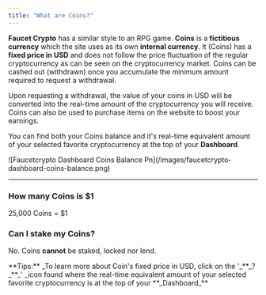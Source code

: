 ```yaml
---
title: "What are Coins?"
---
```


**Faucet Crypto** has a similar style to an RPG game. **Coins** is a **fictitious currency** which the site uses as its own **internal currency**. It (Coins) has a **fixed price in USD** and does not follow the price fluctuation of the regular cryptocurrency as can be seen on the cryptocurrency market. Coins can be cashed out (withdrawn) once you accumulate the minimum amount required to request a withdrawal.

Upon requesting a withdrawal, the value of your coins in USD will be converted into the real-time amount of the cryptocurrency you will receive. Coins can also be used to purchase items on the website to boost your earnings.

You can find both your Coins balance and it's real-time equivalent amount of your selected favorite cryptocurrency at the top of your **Dashboard**.

<Frame>
  ![Faucetcrypto Dashboard Coins Balance Pn](/images/faucetcrypto-dashboard-coins-balance.png)
</Frame>

---

### How many Coins is \$1

25,000 Coins = \$1

### Can I stake my Coins?

No. Coins **cannot** be staked, locked nor lend.

<Note>
  **Tips:** _To learn more about Coin's fixed price in USD, click on the '_**_?_**_' _icon found where the real-time equivalent amount of your selected favorite cryptocurrency is at the top of your **_Dashboard_**
</Note>